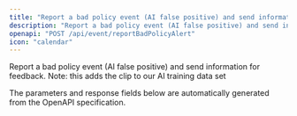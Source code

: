 ```yaml
---
title: "Report a bad policy event (AI false positive) and send information for feedback"
description: "Report a bad policy event (AI false positive) and send information for feedback. Note: this adds the clip to our AI training data set"
openapi: "POST /api/event/reportBadPolicyAlert"
icon: "calendar"
---
```


Report a bad policy event (AI false positive) and send information for feedback. Note: this adds the clip to our AI training data set

<Note>
The parameters and response fields below are automatically generated from the OpenAPI specification.
</Note>

